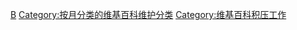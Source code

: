 {{Parent monthly clean up category|trivia||Almanac}}

[[Category:维基百科条目清理|B]]
[[Category:按月分类的维基百科维护分类|Category:按月分类的维基百科维护分类]]
[[Category:维基百科积压工作|Category:维基百科积压工作]]